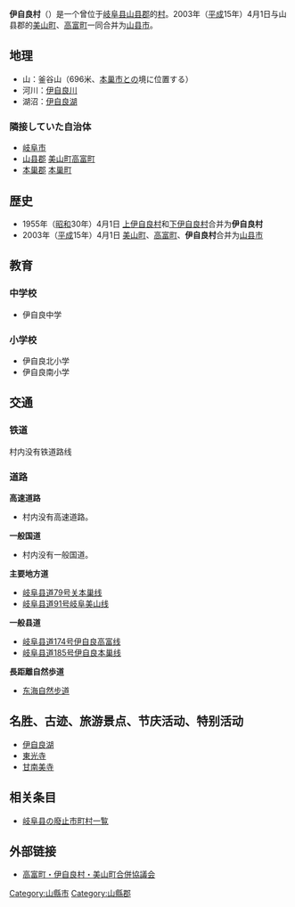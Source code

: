 {{日本町村 (廢除)
|自治體名 = 伊自良村
|町村 = 村
|日文原名 = 伊自良村
|平假名 =いじらむら
|羅馬字拼音=Ijira-mura
|廢除時間=2003年4月1日
|廢除理由=新設合併
|廢除時處置=[[美山町_(岐阜县)|美山町]]・[[高富町|高富町]]・'''伊自良村'''→[[山县市|山县市]]
|現在自治體=山县市
|都道府縣=岐阜县
|支庁=
|郡=[[山县郡_(岐阜县)|山县郡]]
|編號=21442-6
|面積=24.82
|境界未定=
|人口の出典=推計人口
|人口=3,373
|統計時間=2003年3月1日
|自治體=[[岐阜市|岐阜市]]<br />[[山县郡_(岐阜县)|山县郡]] [[美山町_(岐阜县)|美山町]]、[[高富町|高富町]]<br />[[本巢郡|本巢郡]] [[本巢町|本巢町]]
|樹=[[ドウダン|ドウダン]]
|花=[[シャクナゲ|シャクナゲ]]
|シンボル名=村のシンボル
|鳥など=
|郵遞區號=501-2121
|所在地=山县郡伊自良村大門922-4
|外部リンク=
|座標={{ウィキ座標2段度分秒|35|32|3.4|N|136|43|39.4|E|}}
|地圖=<!-- 檔案不存在 [[file:Map.IjiraMura.Gifu.png|伊自良村的位置]] -->|
特記事項=
}}
'''伊自良村'''（{{jpn|j=伊自良村|hg=いじらむら|rm=Ijira mura|f=y}}）是一个曾位于[[岐阜县|岐阜县]][[山县郡_(岐阜县)|山县郡]]的[[村|村]]。2003年（[[平成|平成]]15年）4月1日与山县郡的[[美山町_(岐阜县)|美山町]]、[[高富町|高富町]]一同合并为[[山县市|山县市]]。

== 地理 ==
* 山：釜谷山（696米、[[本巢市|本巢市]]との境に位置する）
* 河川：[[伊自良川|伊自良川]]
* 湖沼：[[伊自良湖|伊自良湖]]

=== 隣接していた自治体 ===
* [[岐阜市|岐阜市]]
* [[山县郡_(岐阜县)|山县郡]] [[美山町_(岐阜县)|美山町]][[高富町|高富町]]
* [[本巢郡|本巢郡]] [[本巢町|本巢町]]

== 歴史 ==
* 1955年（[[昭和|昭和]]30年）4月1日 [[上伊自良村|上伊自良村]]和[[下伊自良村|下伊自良村]]合并为'''伊自良村'''
* 2003年（[[平成|平成]]15年）4月1日 [[美山町_(岐阜县)|美山町]]、[[高富町|高富町]]、'''伊自良村'''合并为[[山县市|山县市]]

<!--==経済==
===産業===

-->
== 教育 ==
=== 中学校 ===
* 伊自良中学

=== 小学校 ===
* 伊自良北小学
* 伊自良南小学

== 交通 ==
=== 铁道 ===
村内没有铁道路线

=== 道路 ===
'''高速道路'''
* 村内没有高速道路。
'''一般国道'''
* 村内没有一般国道。
'''主要地方道'''
* [[岐阜县道79号关本巢线|岐阜县道79号关本巢线]]
* [[岐阜县道91号岐阜美山线|岐阜县道91号岐阜美山线]]
'''一般县道'''
* [[岐阜县道174号伊自良高富线|岐阜县道174号伊自良高富线]]
* [[岐阜县道185号伊自良本巢线|岐阜县道185号伊自良本巢线]]
'''長距離自然歩道'''
* [[东海自然步道|东海自然步道]]

== 名胜、古迹、旅游景点、节庆活动、特别活动 ==
* [[伊自良湖|伊自良湖]]
* [[東光寺_(山县市)|東光寺]]
* [[甘南美寺|甘南美寺]]

== 相关条目 ==
* [[岐阜县の廢止市町村一覧|岐阜县の廢止市町村一覧]]

== 外部链接 ==
* [https://web.archive.org/web/20160305043136/http://www.city.yamagata.gifu.jp/gappei/ 高富町・伊自良村・美山町合併協議会]

[[Category:山縣市|Category:山縣市]]
[[Category:山縣郡|Category:山縣郡]]